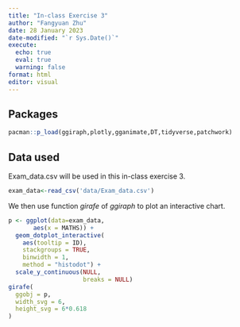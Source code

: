 ```yaml
---
title: "In-class Exercise 3"
author: "Fangyuan Zhu"
date: 28 January 2023
date-modified: "`r Sys.Date()`"
execute: 
  echo: true
  eval: true
  warning: false
format: html
editor: visual
---
```


## Packages

```r
pacman::p_load(ggiraph,plotly,gganimate,DT,tidyverse,patchwork)
```

## Data used

Exam_data.csv will be used in this in-class exercise 3.

```r
exam_data<-read_csv('data/Exam_data.csv')
```

We then use function *girafe* of *ggiraph* to plot an interactive chart.

```r
p <- ggplot(data=exam_data, 
       aes(x = MATHS)) +
  geom_dotplot_interactive(
    aes(tooltip = ID),
    stackgroups = TRUE, 
    binwidth = 1, 
    method = "histodot") +
  scale_y_continuous(NULL, 
                     breaks = NULL)
girafe(
  ggobj = p,
  width_svg = 6,
  height_svg = 6*0.618
)
```
